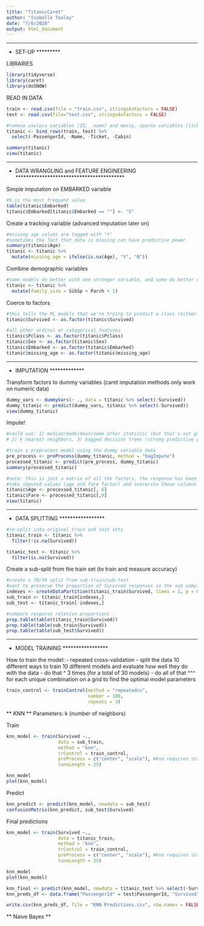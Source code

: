 ```yaml
---
title: "TitanicCaret"
author: "Isabelle Tooley"
date: "7/6/2020"
output: html_document
---
```


**********
* SET-UP *
**********


LIBRARIES
```r
library(tidyverse)
library(caret)
library(doSNOW)
```


READ IN DATA
```r
train <- read.csv(file = "train.csv", stringsAsFactors = FALSE)
test <- read.csv(file="test.csv", stringsAsFactors = FALSE)

#remove useless variables (ID,  name) and messy, sparse variables (ticket, cabin)
titanic <- bind_rows(train, test) %>%
  select(-PassengerId, -Name, -Ticket, -Cabin)

summary(titanic)
view(titanic)
```



******************************************
* DATA WRANGLING and FEATURE ENGINEERING *
******************************************


Simple imputation on EMBARKED variable
```r
#S is the most frequent value
table(titanic$Embarked)
titanic$Embarked[titanic$Embarked == ""] <- "S"
```

Create a tracking variable (advanced imputation later on)
```r
#missing age values are tagged with "Y"
#sometimes the fact that data is missing can have predictive power
summary(titanic$Age)
titanic <- titanic %>%
  mutate(missing_age = ifelse(is.na(Age), "Y", "N"))
```

Combine demographic variables
```r
#some models do better with one stronger variable, and some do better with many little variables
titanic <- titanic %>%
  mutate(family_size = SibSp + Parch + 1)
```

Coerce to factors
```r
#this tells the ML models that we're trying to predict a class (either group 0 or 1)
titanic$Survived <- as.factor(titanic$Survived)

#all other ordinal or categorical features
titanic$Pclass <- as.factor(titanic$Pclass)
titanic$Sex <- as.factor(titanic$Sex)
titanic$Embarked <- as.factor(titanic$Embarked)
titanic$missing_age <- as.factor(titanic$missing_age)
```


**************
* IMPUTATION *
**************


Transform factors to dummy variables (caret imputation methods only work on numeric data)
```r
dummy_vars <- dummyVars(~ ., data = titanic %>% select(-Survived))
dummy_titanic <- predict(dummy_vars, titanic %>% select(-Survived))
view(dummy_titanic)
```

Impute!
```r
#could use: 1) median/mode/mean/some other statistic (but that's not great),
# 2) k nearest neighbors, 3) bagged decision trees (strong predictive power, but computationally intensive)

#train a preprocess model using the dummy variable data
pre_process <- preProcess(dummy_titanic, method = "bagImpute")
processed_titanic <- predict(pre_process, dummy_titanic)
summary(processed_titanic)

#note: this is just a matrix of all the factors, the response has been removed!
#take imputed values (age and fare factor) and overwrite those columns in the original data
titanic$Age <- processed_titanic[, 6]
titanic$Fare <- processed_titanic[,9]
view(titanic)
```


******************
* DATA SPLITTING *
******************


```r
#re-split into original train and test sets
titanic_train <- titanic %>%
  filter(!is.na(Survived))

titanic_test <- titanic %>%
  filter(is.na(Survived))
```

Create a sub-split from the train set (to train and measure accuracy)
```r
#create a 70/30 split from sub-train/sub-test
#want to preserve the proportion of Survived responses so the sub samples are still representative of the population
indexes <- createDataPartition(titanic_train$Survived, times = 1, p = 0.7, list = FALSE)
sub_train <- titanic_train[indexes,]
sub_test <- titanic_train[-indexes,]

#compare response relative proportions
prop.table(table(titanic_train$Survived))
prop.table(table(sub_train$Survived))
prop.table(table(sub_test$Survived))
```



******************
* MODEL TRAINING *
******************

How to train the model:
- repeated cross-validation
- split the data 10 different ways to train 10 different models and evaluate how well they do with the data
- do that ^ 3 times (for a total of 30 models)
- do all of that ^^^ for each unique combination on a grid to find the optimal model parameters
```r
train_control <- trainControl(method = "repeatedcv", 
                              number = 100, 
                              repeats = 3)
```


** KNN **
Parameters: k (number of neighbors)

Train
```r
knn_model <- train(Survived ~., 
                   data = sub_train, 
                   method = "knn",
                   trControl = train_control,
                   preProcess = c("center", "scale"), #knn requires standardization (Euclidean distances)
                   tuneLength = 25)

knn_model
plot(knn_model)
```

Predict
```r
knn_predict <- predict(knn_model, newdata = sub_test)
confusionMatrix(knn_predict, sub_test$Survived)
```

Final predictions
```r
knn_model <- train(Survived ~., 
                   data = titanic_train, 
                   method = "knn",
                   trControl = train_control,
                   preProcess = c("center", "scale"), #knn requires standardization (Euclidean distances)
                   tuneLength = 25)

knn_model
plot(knn_model)

knn_final <- predict(knn_model, newdata = titanic_test %>% select(-Survived))
knn_preds_df <- data.frame("PassengerId" = test$PassengerId, "Survived" = knn_final)

write.csv(knn_preds_df, file = "KNN Predictions.csv", row.names = FALSE)
```


** Naive Bayes **

```r

```

